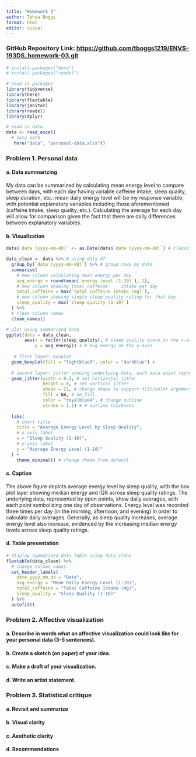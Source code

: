 ```yaml
---
title: "Homework 3"
author: Tehya Boggs
format: html
editor: visual
---
```


### GitHub Repository Link: <https://github.com/tboggs1219/ENVS-193DS_homework-03.git>

```r

# install.packages("here")
# install.packages("readxl")

# read in packages
library(tidyverse)
library(here)
library(flextable)
library(janitor)
library(readxl)
library(dplyr)

# read in data
data <- read_excel(
  # data path
   here("data", "personal-data.xlsx"))
```

### Problem 1. Personal data

#### a. Data summarizing

My data can be summarized by calculating mean energy level to compare between days, with each day having variable caffeine intake, sleep quality, sleep duration, etc.: mean daily energy level will be my response variable, with potential explanatory variables including those aforementioned (caffeine intake, sleep quality, etc.). Calculating the average for each day will allow for comparison given the fact that there are daily differences between explanatory variables.

#### b. Visualization

```r

data$`date (yyyy-mm-dd)` <- as.Date(data$`date (yyyy-mm-dd)`) # classify date column as date

data_clean <- data %>% # using data df
  group_by(`date (yyyy-mm-dd)`) %>% # group rows by date
  summarise(
    # new column calculating mean energy per day
    avg_energy = round(mean(`energy level (1-10)`), 1),
    # new column showing total caffeine     intake per day
    total_caffeine = max(`total caffeine intake (mg)`),
    # new column showing single sleep quality rating for that day
    sleep_quality = max(`sleep quality (1-10)`)
  ) %>% 
  # clean column names
  clean_names() 

# plot using summarized data
ggplot(data = data_clean,
       aes(x = factor(sleep_quality), # sleep quality score on the x-axis
           y = avg_energy)) + # avg energy on the y-axis
 
   # first layer: boxplot
  geom_boxplot(fill = "lightblue3", color = "darkblue") +
  
  # second layer: jitter showing underlying data, each data point represents one day
  geom_jitter(width = 0.3, # set horizontal jitter
              height = 0, # set vertical jitter
              shape = 21, # change shape to support fill/color arguments
              fill = NA, # no fill
              color = "royalblue4", # change outline
              stroke = 1.1) + # outline thickness
 
  labs(
    # chart title
    title = "Average Energy Level by Sleep Quality",
    # x-axis label
    x = "Sleep Quality (1-10)",
    # y-axis label
    y = "Average Energy Level (1-10)"
  ) +
    theme_minimal() # change theme from default


```

#### c. Caption

The above figure depicts average energy level by sleep quality, with the box plot layer showing median energy and IQR across sleep quality ratings. The underlying data, represented by open points, show daily averages, with each point symbolizing one day of observations. Energy level was recorded three times per day (in the morning, afternoon, and evening) in order to calculate daily averages. Generally, as sleep quality increases, average energy level also increase, evidenced by the increasing median energy levels across sleep quality ratings.

#### d. Table presentation

```r

# display summarized data table using data_clean
flextable(data_clean) %>% 
  # change column names
  set_header_labels( 
    date_yyyy_mm_dd = "Date",
    avg_energy = "Mean Daily Energy Level (1-10)",
    total_caffeine = "Total Caffeine Intake (mg)",
    sleep_quality = "Sleep Quality (1-10)"
  ) %>% 
  autofit()

```

### Problem 2. Affective visualization

#### a. Describe in words what an affective visualization could look like for your personal data (3-5 sentences).

#### b. Create a sketch (on paper) of your idea.

#### c. Make a draft of your visualization.

#### d. Write an artist statement.

### Problem 3. Statistical critique

#### a. Revisit and summarize

#### b. Visual clarity

#### c. Aesthetic clarity

#### d. Recommendations
